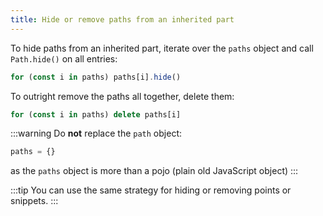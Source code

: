 ```yaml
---
title: Hide or remove paths from an inherited part
---
```


To hide paths from an inherited part, iterate over the `paths` object
and call `Path.hide()` on all entries:

```mjs
for (const i in paths) paths[i].hide()
```

To outright remove the paths all together, delete them:

```mjs
for (const i in paths) delete paths[i]
```

:::warning
Do __not__ replace the `path` object:

```mjs
paths = {}
```

as the `paths` object is more than a pojo (plain old JavaScript object)
:::

:::tip
You can use the same strategy for hiding or removing points or snippets.
:::
